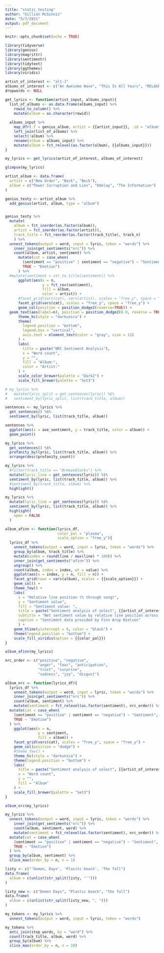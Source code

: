 ```yaml
---
title: "static_testing"
author: "Gillian McGinnis"
date: "5/7/2021"
output: pdf_document
---
```


```r
knitr::opts_chunk$set(echo = TRUE)
```

```r
library(tidyverse)
library(genius)
library(magrittr)
library(sentimentr)
library(tidytext)
library(ggthemes)
library(viridis)
```

```r
artist_of_interest <- "alt-J"
albums_of_interest <- c("An Awesome Wave", "This Is All Yours", "RELAXER")
dropwords <- NULL
```

```r
get_lyrics <- function(artist_input, albums_input){
  list_of_albums <- as.data.frame(albums_input) %>%
    rowid_to_column() %>%
    mutate(album = as.character(rowid))
  
  albums_input %>%
    map_dfr(.f = genius_album, artist = {{artist_input}}, .id = "album") %>%
    left_join(list_of_albums) %>%
    select(!album) %>%
    rename(album = albums_input) %>%
    mutate(album = fct_relevel(as.factor(album), {{albums_input}}))
}
```

```r
my_lyrics <- get_lyrics(artist_of_interest, albums_of_interest)

glimpse(my_lyrics)
```

```r
artist_album <- data.frame(
  artist = c("New Order", "Beck", "Beck"),
  album = c("Power Corruption and Lies", "Odelay", "The Information")
)

genius_testy <- artist_album %>% 
  add_genius(artist, album, type = "album")


genius_testy %>% 
  mutate(
    album = fct_inorder(as.factor(album)),
    artist = fct_inorder(as.factor(artist)),
    track_title = fct_reorder(as.factor(track_title), track_n)
    ) %>% 
  unnest_tokens(output = word, input = lyric, token = "words") %>% 
    inner_join(get_sentiments("nrc")) %>%
    count(album, artist, sentiment) %>% 
      mutate(cat = case_when(
        (sentiment == "positive" | sentiment == "negative") ~ "Sentiment",
        TRUE ~ "Emotion")
      ) %>% 
  #mutate(sentiment = str_to_title(sentiment)) %>% 
      ggplot(aes(x = n,
                 y = fct_rev(sentiment),
                 fill = album,
                 color = artist)) +
      #facet_grid(vars(cat), vars(artist), scales = "free_y", space = "free_y") +
      facet_grid(vars(cat), scales = "free_y", space = "free_y") +
      geom_col(position = position_dodge2(reverse=TRUE)) +
  geom_text(aes(label=n), position = position_dodge2(0.9, reverse = TRUE), hjust = 1.25, color="black")+
      theme_hc(style = "darkunica") +
      theme(
        legend.position = "bottom",
        legend.box = "vertical",
        axis.text = element_text(color = "gray", size = 12)
      ) +
      labs(
        title = paste("NRC Sentiment Analysis"),
        x = "Word count",
        y = "",
        fill = "Album:",
        color = "Artist:"
      ) +
      scale_color_brewer(palette = "Dark2") +
      scale_fill_brewer(palette = "Set3")
```



```r
# my_lyrics %>% 
#   mutate(lyric_split = get_sentences(lyric)) %$% 
#   sentiment_by(lyric_split, list(track_title, album))

sentences <- my_lyrics %>% 
  get_sentences() %$%
  sentiment_by(lyric, list(track_title, album))

sentences %>% 
  ggplot(aes(x = ave_sentiment, y = track_title, color = album)) +
  geom_point()

my_lyrics %>%
  get_sentences() %$% 
  profanity_by(lyric, list(track_title, album)) %>% 
  arrange(desc(profanity_count))
```

```r
my_lyrics %>% 
  #filter(track_title == "Breezeblocks") %>% 
  mutate(lyric_line = get_sentences(lyric)) %$%
  sentiment_by(lyric, list(track_title, album)) %>% 
  #sentiment_by(track_title, album) %>% 
  highlight()

my_lyrics %>% 
  mutate(lyric_line = get_sentences(lyric)) %$%
  sentiment_by(lyric, list(track_title, album)) %>% 
  highlight(
    open = FALSE
  )
```

```r
album_afinn <- function(lyrics_df,
                        color_pal = "plasma",
                        scale_option = "free_y"){
  lyrics_df %>%
    unnest_tokens(output = word, input = lyric, token = "words") %>% 
    group_by(album, track_title) %>%
    mutate(index = round(line / max(line) * 100)) %>%
    inner_join(get_sentiments("afinn")) %>%
    ungroup() %>%
    count(album, index = index, wt = value) %>%
    ggplot(aes(x = index, y = n, fill = n)) +
    facet_grid(rows = vars(album), scales = {{scale_option}}) +
    geom_col() +
    theme_few() +
    labs(
      x = "Relative line position (% through song)",
      y = "Sentiment value",
      fill = "Sentiment value: ",
      title = paste("Sentiment analysis of select", {{artist_of_interest}}, "albums"),
      subtitle = "Net sentiment value by relative line position across all songs in an album.",
      caption = "Sentiment data provided by Finn Arup Nielsen"
      ) +
    geom_hline(yintercept = 0, color = "black") +
    theme(legend.position = "bottom") +
    scale_fill_viridis(option = {{color_pal}})
}

album_afinn(my_lyrics)
```

```r
nrc_order <- c("positive", "negative",
               "anger", "fear", "anticipation",
               "trust", "surprise",
               "sadness", "joy", "disgust")

album_nrc <- function(lyrics_df){
  lyrics_df %>% 
    unnest_tokens(output = word, input = lyric, token = "words") %>% 
    inner_join(get_sentiments("nrc")) %>%
    count(album, sentiment) %>% 
    mutate(sentiment = fct_relevel(as.factor(sentiment), nrc_order)) %>% 
  mutate(cat = case_when(
    (sentiment == "positive" | sentiment == "negative") ~ "Sentiment",
    TRUE ~ "Emotion")
  ) %>% 
    ggplot(aes(x = n,
               y = sentiment,
               fill = album)) +
    facet_grid(vars(cat), scales = "free_y", space = "free_y") +
    geom_col(position = "dodge") +
    #theme_few() +
    theme_hc(style = "darkunica") +
    theme(legend.position = "bottom") +
    labs(
      title = paste("Sentiment analysis of select", {{artist_of_interest}}, "albums"),
      x = "Word count",
      y = "",
      fill = "Album"
    ) +
    scale_fill_brewer(palette = "Set3")
}

album_nrc(my_lyrics)

my_lyrics %>% 
  unnest_tokens(output = word, input = lyric, token = "words") %>% 
    inner_join(get_sentiments("nrc")) %>%
    count(album, sentiment, word) %>% 
    mutate(sentiment = fct_relevel(as.factor(sentiment), nrc_order)) %>% 
  mutate(cat = case_when(
    (sentiment == "positive" | sentiment == "negative") ~ "Sentiment",
    TRUE ~ "Emotion")
  ) %>% 
  group_by(album, sentiment) %>% 
  slice_max(order_by = n, n = 1)
```

```r
listy <- c("'Demon, Days', 'Plasitc beach', 'The fall")
data.frame(
  album = c(unlist(str_split(listy, "'")))
)

listy_new <- c("Demon Days", "Plastic beach", "the fall")
data.frame(
  album = c(unlist(str_split(listy_new, ", ")))
)
```

```r
my_tokens <- my_lyrics %>% 
  unnest_tokens(output = word, input = lyric, token = "words")

my_tokens %>% 
  anti_join(stop_words, by = "word") %>%
  count(track_title, album, word) %>% 
  group_by(album) %>% 
  slice_max(order_by = n, n = 10)
```


